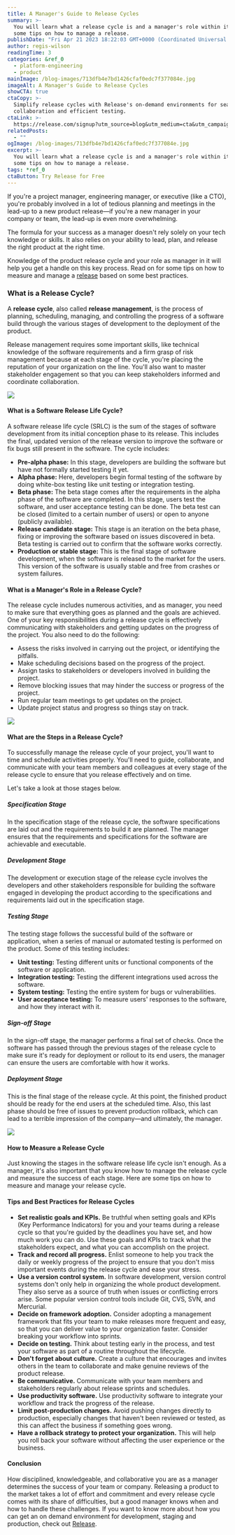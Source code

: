 ```yaml
---
title: A Manager's Guide to Release Cycles
summary: >-
  You will learn what a release cycle is and a manager's role within it. Receive
  some tips on how to manage a release.
publishDate: "Fri Apr 21 2023 18:22:03 GMT+0000 (Coordinated Universal Time)"
author: regis-wilson
readingTime: 3
categories: &ref_0
  - platform-engineering
  - product
mainImage: /blog-images/713dfb4e7bd1426cfaf0edc7f377084e.jpg
imageAlt: A Manager's Guide to Release Cycles
showCTA: true
ctaCopy: >-
  Simplify release cycles with Release's on-demand environments for seamless
  collaboration and efficient testing.
ctaLink: >-
  https://release.com/signup?utm_source=blog&utm_medium=cta&utm_campaign=blog-cta&utm_content=a-managers-guide-to-release-cycles
relatedPosts:
  - ""
ogImage: /blog-images/713dfb4e7bd1426cfaf0edc7f377084e.jpg
excerpt: >-
  You will learn what a release cycle is and a manager's role within it. Receive
  some tips on how to manage a release.
tags: *ref_0
ctaButton: Try Release for Free
---
```


If you're a project manager, engineering manager, or executive (like a CTO), you're probably involved in a lot of tedious planning and meetings in the lead-up to a new product release—if you're a new manager in your company or team, the lead-up is even more overwhelming.

The formula for your success as a manager doesn't rely solely on your tech knowledge or skills. It also relies on your ability to lead, plan, and release the right product at the right time.

Knowledge of the product release cycle and your role as manager in it will help you get a handle on this key process. Read on for some tips on how to measure and manage a [release](https://en.wikipedia.org/wiki/Software_release_life_cycle) based on some best practices.

### What is a Release Cycle?

A **release cycle**, also called **release management**, is the process of planning, scheduling, managing, and controlling the progress of a software build through the various stages of development to the deployment of the product.

Release management requires some important skills, like technical knowledge of the software requirements and a firm grasp of risk management because at each stage of the cycle, you're placing the reputation of your organization on the line. You'll also want to master stakeholder engagement so that you can keep stakeholders informed and coordinate collaboration.

![](/blog-images/8b070b22e8bd91c9b9c86f3ef1b832b5.png)

#### What is a Software Release Life Cycle?

A software release life cycle (SRLC) is the sum of the stages of software development from its initial conception phase to its release. This includes the final, updated version of the release version to improve the software or fix bugs still present in the software. The cycle includes: 

- **Pre-alpha phase:** In this stage, developers are building the software but have not formally started testing it yet.
- **Alpha phase:** Here, developers begin formal testing of the software by doing white-box testing like unit testing or integration testing.
- **Beta phase:** The beta stage comes after the requirements in the alpha phase of the software are completed. In this stage, users test the software, and user acceptance testing can be done. The beta test can be closed (limited to a certain number of users) or open to anyone (publicly available).
- **Release candidate stage:** This stage is an iteration on the beta phase, fixing or improving the software based on issues discovered in beta. Beta testing is carried out to confirm that the software works correctly.
- **Production or stable stage:** This is the final stage of software development, when the software is released to the market for the users. This version of the software is usually stable and free from crashes or system failures.

#### What is a Manager's Role in a Release Cycle?

The release cycle includes numerous activities, and as manager, you need to make sure that everything goes as planned and the goals are achieved. One of your key responsibilities during a release cycle is effectively communicating with stakeholders and getting updates on the progress of the project. You also need to do the following:

- Assess the risks involved in carrying out the project, or identifying the pitfalls.
- Make scheduling decisions based on the progress of the project.
- Assign tasks to stakeholders or developers involved in building the project.
- Remove blocking issues that may hinder the success or progress of the project.
- Run regular team meetings to get updates on the project.
- Update project status and progress so things stay on track.

![](/blog-images/67f67521f96ea7b841a9b431a189a114.png)

#### What are the Steps in a Release Cycle?

To successfully manage the release cycle of your project, you'll want to time and schedule activities properly. You'll need to guide, collaborate, and communicate with your team members and colleagues at every stage of the release cycle to ensure that you release effectively and on time.

Let's take a look at those stages below.

##### Specification Stage

In the specification stage of the release cycle, the software specifications are laid out and the requirements to build it are planned. The manager ensures that the requirements and specifications for the software are achievable and executable.

##### Development Stage

The development or execution stage of the release cycle involves the developers and other stakeholders responsible for building the software engaged in developing the product according to the specifications and requirements laid out in the specification stage.

##### Testing Stage

The testing stage follows the successful build of the software or application, when a series of manual or automated testing is performed on the product. Some of this testing includes:

- **Unit testing:** Testing different units or functional components of the software or application.
- **Integration testing:** Testing the different integrations used across the software.
- **System testing:** Testing the entire system for bugs or vulnerabilities.
- **User acceptance testing:** To measure users' responses to the software, and how they interact with it.

##### Sign-off Stage

In the sign-off stage, the manager performs a final set of checks. Once the software has passed through the previous stages of the release cycle to make sure it's ready for deployment or rollout to its end users, the manager can ensure the users are comfortable with how it works.

##### Deployment Stage

This is the final stage of the release cycle. At this point, the finished product should be ready for the end users at the scheduled time. Also, this last phase should be free of issues to prevent production rollback, which can ‌lead to a terrible impression of the company—and ultimately, the manager.

![](/blog-images/5f0316f352b15acc569134e0de4d6674.png)

#### How to Measure a Release Cycle

Just knowing the stages in the software release life cycle isn't enough. As a manager, it's also important that you know how to manage the release cycle and measure the success of each stage. Here are some tips on how to measure and manage your release cycle.

#### Tips and Best Practices for Release Cycles

- **Set realistic goals and KPIs.** Be truthful when setting goals and KPIs (Key Performance Indicators) for you and your teams during a release cycle so that you're guided by the deadlines you have set, and how much work you can do. Use these goals and KPIs to track what the stakeholders expect, and what you can accomplish on the project.**‍**
- **Track and record all progress.** Enlist someone to help you track the daily or weekly progress of the project to ensure that you don't miss important events during the release cycle and ease your stress.**‍**
- **Use a version control system.** In software development, version control systems don't only help in organizing the whole product development. They also serve as a source of truth when issues or conflicting errors arise. Some popular version control tools include Git, CVS, SVN, and Mercurial.**‍**
- **Decide on framework adoption.** Consider adopting a management framework that fits your team to make releases more frequent and easy, so that you can deliver value to your organization faster. Consider breaking your workflow into sprints.**‍**
- **Decide on testing.** Think about testing early in the process, and test your software as part of a routine throughout the lifecycle.**‍**
- **Don't forget about culture.** Create a culture that encourages and invites others in the team to collaborate and make genuine reviews of the product release.**‍**
- **Be communicative.** Communicate with your team members and stakeholders regularly about release sprints and schedules.**‍**
- **Use productivity software.** Use productivity software to integrate your workflow and track the progress of the release.**‍**
- **Limit post-production changes.** Avoid pushing changes directly to production, especially changes that haven't been reviewed or tested, as this can affect the business if something goes wrong.**‍**
- **Have a rollback strategy to protect your organization.** This will help you roll back your software without affecting the user experience or the business.

#### Conclusion

How disciplined, knowledgeable, and collaborative you are as a manager determines the success of your team or company. Releasing a product to the market takes a lot of effort and commitment and every release cycle comes with its share of difficulties, but a good manager knows when and how to handle these challenges. If you want to know more about how you can get an on demand environment for development, staging and production, check out [Release](https://release.com/).
